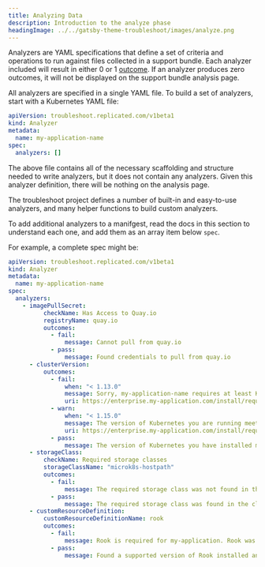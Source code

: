 ```yaml
---
title: Analyzing Data
description: Introduction to the analyze phase
headingImage: ../../gatsby-theme-troubleshoot/images/analyze.png
---
```


Analyzers are YAML specifications that define a set of criteria and operations to run against files collected in a support bundle. Each analyzer included will result in either 0 or 1 [outcome](https://troubleshoot.io). If an analyzer produces zero outcomes, it will not be displayed on the support bundle analysis page.

All analyzers are specified in a single YAML file. To build a set of analyzers, start with a Kubernetes YAML file:

```yaml
apiVersion: troubleshoot.replicated.com/v1beta1
kind: Analyzer
metadata:
  name: my-application-name
spec:
  analyzers: []
```

The above file contains all of the necessary scaffolding and structure needed to write analyzers, but it does not contain any analyzers. Given this analyzer definition, there will be nothing on the analysis page.

The troubleshoot project defines a number of built-in and easy-to-use analyzers, and many helper functions to build custom analyzers.

To add additional analyzers to a manifgest, read the docs in this section to understand each one, and add them as an array item below `spec`.

For example, a complete spec might be:

```yaml
apiVersion: troubleshoot.replicated.com/v1beta1
kind: Analyzer
metadata:
  name: my-application-name
spec:
  analyzers:
    - imagePullSecret:
          checkName: Has Access to Quay.io
          registryName: quay.io
          outcomes:
            - fail:
                message: Cannot pull from quay.io
            - pass:
                message: Found credentials to pull from quay.io
      - clusterVersion:
          outcomes:
            - fail:
                when: "< 1.13.0"
                message: Sorry, my-application-name requires at least Kubernetes 1.14.0. Please update your Kubernetes cluster before installing.
                uri: https://enterprise.my-application.com/install/requirements/kubernetes
            - warn:
                when: "< 1.15.0"
                message: The version of Kubernetes you are running meets the minimum requirements to run my-application-name. It's recommended to run Kubernetes 1.15.0 or later.
                uri: https://enterprise.my-application.com/install/requirements/kubernetes
            - pass:
                message: The version of Kubernetes you have installed meets the required and recommended versions.
      - storageClass:
          checkName: Required storage classes
          storageClassName: "microk8s-hostpath"
          outcomes:
            - fail:
                message: The required storage class was not found in the cluster.
            - pass:
                message: The required storage class was found in the cluster.
      - customResourceDefinition:
          customResourceDefinitionName: rook
          outcomes:
            - fail:
                message: Rook is required for my-application. Rook was not found in the cluster.
            - pass:
                message: Found a supported version of Rook installed and running in the cluster.
```
